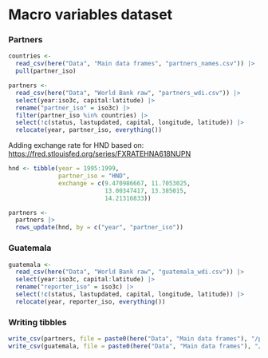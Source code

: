 # Macro variables dataset

### Partners

```r
countries <- 
  read_csv(here("Data", "Main data frames", "partners_names.csv")) |> 
  pull(partner_iso)
```

```r
partners <- 
  read_csv(here("Data", "World Bank raw", "partners_wdi.csv")) |> 
  select(year:iso3c, capital:latitude) |> 
  rename("partner_iso" = iso3c) |> 
  filter(partner_iso %in% countries) |> 
  select(!c(status, lastupdated, capital, longitude, latitude)) |> 
  relocate(year, partner_iso, everything())
```

Adding exchange rate for HND based on: <https://fred.stlouisfed.org/series/FXRATEHNA618NUPN>

```r
hnd <- tibble(year = 1995:1999,
              partner_iso = "HND",
              exchange = c(9.470986667, 11.7053025,
                           13.00347417, 13.385015,
                           14.21316833))

partners <- 
  partners |> 
  rows_update(hnd, by = c("year", "partner_iso"))
```

### Guatemala

```r
guatemala <- 
  read_csv(here("Data", "World Bank raw", "guatemala_wdi.csv")) |> 
  select(year:iso3c, capital:latitude) |> 
  rename("reporter_iso" = iso3c) |> 
  select(!c(status, lastupdated, capital, longitude, latitude)) |> 
  relocate(year, reporter_iso, everything())
```

### Writing tibbles

```r
write_csv(partners, file = paste0(here("Data", "Main data frames"), "/partners_macro.csv"))
write_csv(guatemala, file = paste0(here("Data", "Main data frames"), "/gtm_macro.csv"))
```

